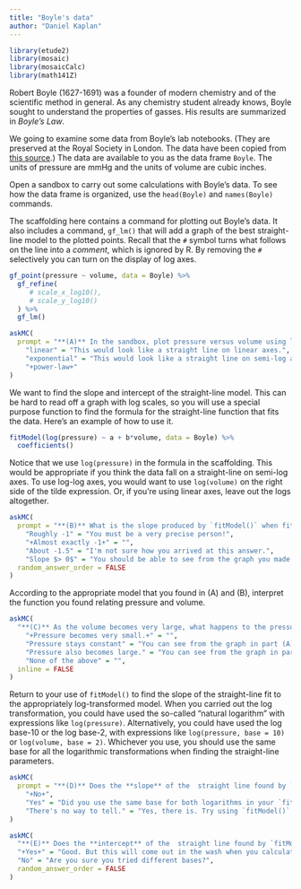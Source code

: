 ```yaml
---
title: "Boyle's data"
author: "Daniel Kaplan"
---
```


```r
library(etude2)
library(mosaic)
library(mosaicCalc)
library(math141Z)
```


Robert Boyle (1627-1691) was a founder of modern chemistry and of the scientific method in general. As any chemistry student already knows, Boyle sought to understand the properties of gasses. His results are summarized in *Boyle's Law*.

We going to examine some data from Boyle's lab notebooks. (They are preserved at the Royal Society in London. The data have been copied from [this source](
https://chem.libretexts.org/Courses/University_of_California_Davis/UCD_Chem_002A/UCD_Chem_2A/Text/Unit_III%3A_Physical_Properties_of_Gases/06.03_Relationships_among_Pressure%2C_Temperature%2C_Volume%2C_and_Amount).) The data are available to you as the data frame `Boyle`.  The units of pressure are mmHg and the units of volume are cubic inches.

Open a sandbox to carry out some calculations with Boyle's data. To see how the data frame is organized, use the `head(Boyle)` and `names(Boyle)` commands. 

::: {.scaffolding  data-latex=""}
The scaffolding here contains a command for plotting out Boyle's data. It also includes a command, `gf_lm()` that will add a graph of the best straight-line model to the plotted points. Recall that the `#` symbol turns what follows on the line into a *comment*,  which is ignored by R. By removing the `#` selectively you can turn on the display of log axes.

```r
gf_point(pressure ~ volume, data = Boyle) %>%
  gf_refine(
     # scale_x_log10(),
     # scale_y_log10()
  ) %>%
  gf_lm()
```
:::


```r
askMC(
  prompt = "**(A)** In the sandbox, plot pressure versus volume using linear, semi-log, and log-log axes. Based on the plot, and the straight-line function drawn, which of these is a good model of the relationship between pressure and volume?",
    "linear" = "This would look like a straight line on linear axes.",
    "exponential" = "This would look like a straight line on semi-log axes.",
    "+power-law+"
)
```

::: {.scaffolding  data-latex=""}
We want to find the slope and intercept of the straight-line model. This can be hard to read off a graph with log scales, so you will use a special purpose function to find the formula for the straight-line function that fits the data. Here's an example of how to use it.
```r
fitModel(log(pressure) ~ a + b*volume, data = Boyle) %>%
  coefficients()
```

Notice that we use `log(pressure)` in the formula in the scaffolding. This would be appropriate if you think the data fall on a straight-line on semi-log axes. To use log-log axes, you would want to use `log(volume)` on the right side of the tilde expression. Or, if you're using linear axes, leave out the logs altogether. 
:::


```r
askMC(
  prompt = "**(B)** What is the slope produced by `fitModel()` when fitting the correct model type from part (1)?",
    "Roughly -1" = "You must be a very precise person!",
    "+Almost exactly -1+" = "",
    "About -1.5" = "I'm not sure how you arrived at this answer.",
    "Slope $> 0$" = "You should be able to see from the graph you made in part (1) that the slope is negative.",
  random_answer_order = FALSE
)
```

According to the appropriate model that you found in (A) and (B), interpret the function you found relating pressure and volume.


```r
askMC(
  "**(C)** As the volume becomes very large, what happens to the pressure?",
    "+Pressure becomes very small.+" = "",
    "Pressure stays constant" = "You can see from the graph in part (A) that pressure does change with volume.",
    "Pressure also becomes large." = "You can see from the graph in part (A) that pressure goes down as volume goes up.",
    "None of the above" = "",
  inline = FALSE
)
```

Return to your use of `fitModel()` to find the slope of the straight-line fit to the appropriately log-transformed model. When you carried out the log transformation, you could have used the so-called "natural logarithm" with expressions like `log(pressure)`.  Alternatively, you could have used the log base-10 or the log base-2, with expressions like `log(pressure, base = 10)` or `log(volume, base = 2)`.  Whichever you use, you should use the same base for all the logarithmic transformations when finding the straight-line parameters.


```r
askMC(
  prompt = "**(D)** Does the **slope** of the  straight line found by `fitModel()` depend on which base is used?",
    "+No+",
    "Yes" = "Did you use the same base for both logarithms in your `fitModel()` expression?",
    "There's no way to tell." = "Yes, there is. Try using `fitModel()` with the different bases of log."
)
```

```r
askMC(
  "**(E)** Does the **intercept** of the  straight line found by `fitModel()` depend on which base is used?",
  "+Yes+" = "Good. But this will come out in the wash when you calculate the parameter $C$ in $C x^b$, since $C$ will be either $2^\\text{intercept}$ or $10^\\text{intercept}$ or $e^\\text{intercept}$ depending on the base log you use.",
  "No" = "Are you sure you tried different bases?",
  random_answer_order = FALSE
)
```

